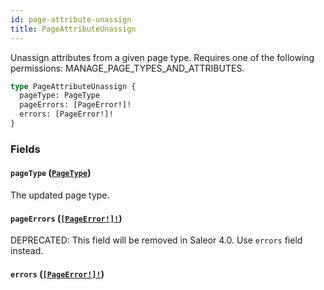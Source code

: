```yaml
---
id: page-attribute-unassign
title: PageAttributeUnassign
---
```


Unassign attributes from a given page type. Requires one of the following permissions: MANAGE_PAGE_TYPES_AND_ATTRIBUTES.

```graphql
type PageAttributeUnassign {
  pageType: PageType
  pageErrors: [PageError!]!
  errors: [PageError!]!
}
```

### Fields

#### `pageType` ([`PageType`](../../../developer/api-reference/objects/page-type))

The updated page type.

#### `pageErrors` ([`[PageError!]!`](../../../developer/api-reference/objects/page-error))

<span class="badge badge--warning">DEPRECATED: This field will be removed in Saleor 4.0. Use `errors` field instead.</span>

#### `errors` ([`[PageError!]!`](../../../developer/api-reference/objects/page-error))

